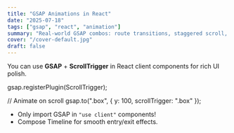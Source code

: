 ```yaml
---
title: "GSAP Animations in React"
date: "2025-07-18"
tags: ["gsap", "react", "animation"]
summary: "Real-world GSAP combos: route transitions, staggered scroll, tilt cards."
cover: "/cover-default.jpg"
draft: false
---
```


You can use **GSAP** + **ScrollTrigger** in React client components for rich UI polish.


gsap.registerPlugin(ScrollTrigger);

// Animate on scroll
gsap.to(".box", {
y: 100,
scrollTrigger: ".box"
});


- Only import GSAP in `"use client"` components!
- Compose Timeline for smooth entry/exit effects.

